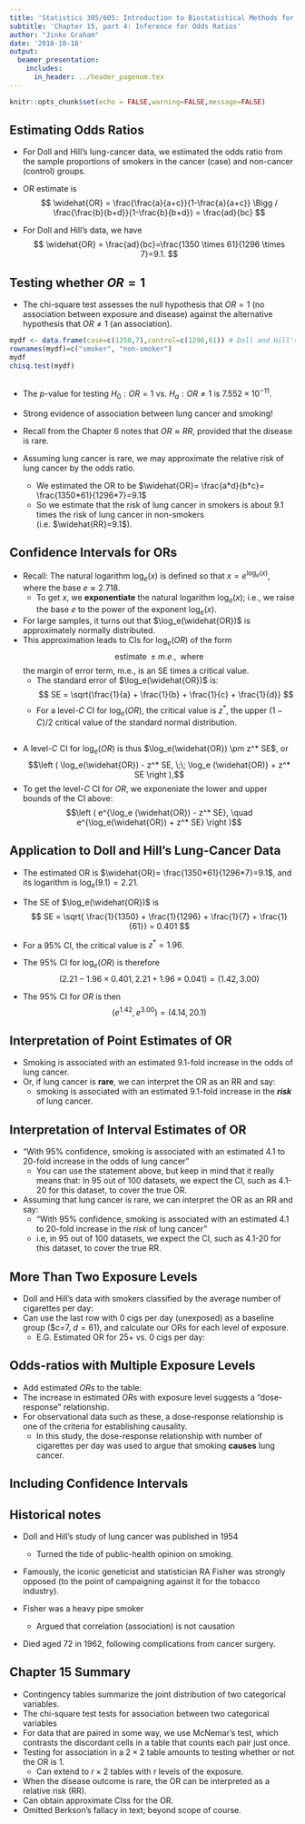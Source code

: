 ```yaml
---
title: 'Statistics 305/605: Introduction to Biostatistical Methods for Health Sciences'
subtitle: 'Chapter 15, part 4: Inference for Odds Ratios'
author: "Jinko Graham"
date: '2018-10-18'
output: 
  beamer_presentation:
    includes:
      in_header: ../header_pagenum.tex
---
```


```r
knitr::opts_chunk$set(echo = FALSE,warning=FALSE,message=FALSE)
```

## Estimating Odds Ratios

* For Doll and Hill's lung-cancer data, 
we estimated the odds ratio from the sample proportions
of smokers in the cancer (case) and non-cancer (control) groups.

\begin{center}
\begin{tabular}{llll} 
 ~ & ~ &  case & control  \\ \cline{3-4}
Smoke & Yes & $a=1350$ & $b=1296$  \\
 (E)  & No  & $c=7$ & $d=61$  \\ \cline{3-4}
~ & ~ & $a+c=1357$ & $b+d = 1357$
\end{tabular}
\end{center}

* OR estimate is
$$ 
\widehat{OR} = \frac{\frac{a}{a+c}}{1-\frac{a}{a+c}}
\Bigg /
\frac{\frac{b}{b+d}}{1-\frac{b}{b+d}} = \frac{ad}{bc}
$$

* For Doll and Hill's data, we have
$$
\widehat{OR} = \frac{ad}{bc}=\frac{1350 \times 61}{1296 \times 7}=9.1.
$$

## Testing whether $OR=1$

* The chi-square test assesses the null hypothesis
that $OR=1$ (no association between exposure and disease)
against the alternative hypothesis that $OR\not=1$ (an association). 

\scriptsize

```r
mydf <- data.frame(case=c(1350,7),control=c(1296,61)) # Doll and Hill's data
rownames(mydf)=c("smoker", "non-smoker")
mydf
chisq.test(mydf)
```

## 
\normalsize

* The $p$-value for testing $H_0: OR=1$ vs.
$H_a: OR \not= 1$ is $7.552 \times 10^{-11}$.

* Strong evidence of association between lung cancer and smoking!

* Recall from the Chapter 6 notes that $OR \approx RR$, provided that the disease is rare.

* Assuming lung cancer is rare, we may approximate the relative risk of lung cancer by the odds ratio.  
    + We estimated the OR to be 
    $\widehat{OR}= \frac{a*d}{b*c}=
    \frac{1350*61}{1296*7}=9.1$
    + So we estimate that the risk of lung cancer in smokers is about 9.1 times the risk of lung cancer in non-smokers (i.e. $\widehat{RR}=9.1$). 


## Confidence Intervals for ORs
* Recall: The natural logarithm $\log_e(x)$ is defined 
so that $x=e^{\log_e(x)}$, where the base $e \approx 2.718$.
    + To get $x$, we **exponentiate** the natural logarithm $\log_e(x)$; i.e., we raise the base $e$ to the power of the exponent $\log_e(x)$.
* For large samples, it turns out that
$\log_e(\widehat{OR})$ is approximately normally distributed.
* This approximation leads to CIs for 
$\log_e( OR)$ of the form 
$$\mbox{estimate} \; \pm m.e., \; \; \mbox{where}$$
the margin of error term, m.e., is an SE times a critical value.
    + The standard error of $\log_e(\widehat{OR})$ is:
$$
SE = \sqrt{\frac{1}{a} + \frac{1}{b} + \frac{1}{c} + \frac{1}{d}}
$$
    + For a level-$C$ CI for 
 $\log_e(OR)$, the critical value is $z^*$, the upper $(1-C)/2$ critical value of the standard normal distribution.
 
## 

* A level-$C$ CI for $\log_e(OR)$  is thus 
$\log_e(\widehat{OR}) \pm z^* SE$, or
$$\left ( \log_e(\widehat{OR}) - z^* SE, \;\; \log_e (\widehat{OR)} + z^* SE \right ),$$
* To get the level-$C$ CI for $OR$, we 
exponeniate the lower and upper bounds of the CI above:
$$\left ( e^{\log_e (\widehat{OR}) - z^* SE}, \quad
e^{\log_e(\widehat{OR}) + z^* SE} \right )$$

<!--

## Using R to get point and interval estimates of the OR. 

* We write our own function in R to automate calculations:

\scriptsize
```r
orfunc<-function(a,b,c,d,conf.level=0.95) {
  or<-a*d/(b*c)
  se<-sqrt(1/a+1/b+1/c+1/d)
  zstar <- qnorm((1-conf.level)/2,lower.tail=FALSE)
  ci<-exp(c(log(or)-zstar*se,log(or)+zstar*se))
  output<-list(or=or,ci=ci, conf.level=conf.level)
  return(output)
  }
```

\normalsize

* We will apply ```orfunc()``` to the data in

\scriptsize
```r
mydf
```

\normalsize

* So $a=1350, b=1296 , c=7, d=61$.

## 

* Let's go ahead and use our function:

\scriptsize


```r
orfunc(a=1350,b=1296,c=7,d=61)
```

-->

## Application to Doll and Hill's Lung-Cancer Data

* The estimated OR is
$\widehat{OR}= \frac{1350*61}{1296*7}=9.1$, and its logarithm is
$\log_e(9.1) = 2.21$.
* The SE of $\log_e(\widehat{OR})$ is
$$
SE = \sqrt{ \frac{1}{1350} + \frac{1}{1296} + \frac{1}{7} + \frac{1}{61}} = 0.401
$$

* For a 95\% CI, the critical value is 
$z^* = 1.96$.

* The 95\% CI for $\log_e(OR)$ is therefore
$$
\left( 2.21 - 1.96\times 0.401, 2.21 + 1.96\times 0.041 \right)
= (1.42,3.00)
$$

* The 95\% CI for $OR$ is then
$$
\left( e^{1.42}, e^{3.00} \right) = (4.14,20.1)
$$


## Interpretation of Point Estimates of OR

* Smoking is associated with an estimated 9.1-fold increase in the odds of lung cancer.
* Or, if lung cancer is **rare**, we can interpret the OR as an RR and say:
    + smoking is associated with an estimated 9.1-fold increase in the ***risk*** of lung cancer. 

## Interpretation of Interval Estimates of OR

* "With 95% confidence, 
smoking is associated with an estimated 4.1 to 20-fold
increase in the odds of lung cancer"
    +  You can use the statement above, but keep in mind that it really means that: In 95 out of 100 datasets, we expect the CI, such as 4.1-20 for this dataset, to cover the true OR.
    
* Assuming that lung cancer is rare, we can interpret the OR as an RR and say: 
    + "With 95% confidence, 
smoking is associated with an estimated 4.1 to 20-fold
increase in the _risk_ of lung cancer"
    + i.e, in 95 out of 100 datasets, we expect the CI,  such as 4.1-20 for this dataset, to cover the true RR.
    
## More Than Two Exposure Levels

* Doll and Hill's data with smokers classified by the average number
of cigarettes per day:
\begin{center}
\begin{tabular}{llcc} 
 & &  case & control \\ \hline
Number of   & 25+    & 340 & 182  \\
cigarettes  & 15-24  & 445 & 408  \\ 
per day     & 1-14    & 565 & 706  \\ 
            & 0      & 7 & 61  \\ \hline
\end{tabular}
\end{center}
* Can use the last row with 0 cigs per day (unexposed) as a baseline group ($c=7, $d=61$), and calculate our ORs for 
each level of exposure. 
    + E.G. Estimated OR for 25+ vs. 0 cigs per day:
\begin{eqnarray*}
OR & = & \frac{\mbox{odds of lung cancer in exposed ($25+$ cigs/day)}} {\mbox{odds of lung cancer in unexposed ($O$ cigs/day)}} \\
&=& \frac{a * d}{b*c} 
= \frac{340 * 61}{182*7}
= 16.28
\end{eqnarray*}


## Odds-ratios with Multiple Exposure Levels

* Add estimated $OR$s to the table: 
\begin{center}
\begin{tabular}{llccr} 
 & &  case & control & $\widehat{OR}$ \\ \hline
Number of   & 25+    & 340 & 182 & 16.28  \\
cigarettes  & 15-24  & 445 & 408 & 9.50 \\ 
per day     & 1-14    & 565 & 706 & 6.97 \\ 
            & 0      & 7 & 61  & -- \\ \hline
\end{tabular}
\end{center}
* The increase in estimated $OR$s with exposure level suggests a "dose-response" 
relationship.
* For observational data such as these, a dose-response relationship is one of the criteria for establishing causality. 
    + In this study, the dose-response relationship with number of cigarettes per day was used to argue that smoking **causes** lung cancer.
    


## Including Confidence Intervals

<!--
* Let's apply the R function we wrote
to get point and interval estimates of the OR; e.g.,

\scriptsize

```r
orfunc(a=340,b=182,c=7,d=61)
```

\normalsize

* Include confidence intervals in the table
-->

\begin{center}
\begin{tabular}{llccrc} 
 & &  case & control &  $\widehat{OR}$ & 95\% CI \\ \hline
Number of   & 25+    & 340 & 182 & 16.28 & (7.30,36.32)  \\
cigarettes  & 15-24  & 445 & 408 & 9.50 & (4.30,21.02) \\ 
per day     & 1-14    & 565 & 706 & 6.97 & ( 3.17,15.37) \\ 
            & 0      & 7 & 61  & -- & -- \\ \hline
\end{tabular}
\end{center}

## Historical notes

* Doll and Hill's study of lung cancer was 
published in 1954
    + Turned the tide of public-health opinion on smoking.

* Famously, the iconic geneticist and statistician RA Fisher was strongly opposed (to the point of campaigning against it for the tobacco industry). 
<!--
    + Statistics comes out of genetics, through Fisher
    + He is credited with inventing experimental design in agricultural field experiments
    + In Genetics, he unified the concepts of natural selection and Mendel’s rules of inheritance.
-->
    
* Fisher was a heavy pipe smoker
    + Argued that correlation (association) is not causation 
    

* Died aged 72 in 1962, following complications from cancer surgery. 
  
    
## Chapter 15 Summary

* Contingency tables summarize the joint distribution of two categorical variables.
* The chi-square test tests for association between two categorical variables
* For data that are paired in some way, we use McNemar's test, which contrasts the 
discordant cells in a table that counts each pair just once.
* Testing for association in a $2\times 2$ table amounts to testing whether or not the
OR is 1. 
    + Can extend to $r \times 2$ tables with $r$ levels of the exposure.
* When the disease outcome is rare, the OR can
be interpreted as a relative risk (RR).
* Can obtain approximate CIss for the OR.
* Omitted Berkson's fallacy in text; beyond scope of course.